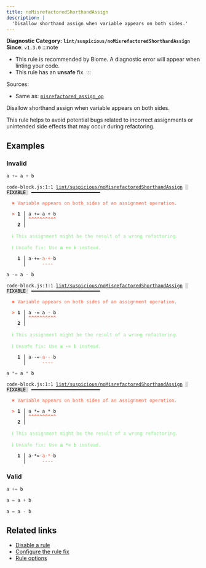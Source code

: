 ```yaml
---
title: noMisrefactoredShorthandAssign
description: |
  'Disallow shorthand assign when variable appears on both sides.'
---
```


**Diagnostic Category: `lint/suspicious/noMisrefactoredShorthandAssign`**
<Tabs>
<TabItem label="JavaScript (and super languages)" icon="seti:javascript">
**Since**: `v1.3.0`
:::note
- This rule is recommended by Biome. A diagnostic error will appear when linting your code.
- This rule has an **unsafe** fix.
:::

Sources: 
- Same as: <a href="https://rust-lang.github.io/rust-clippy/master/#/misrefactored_assign_op" target="_blank"><code>misrefactored_assign_op</code></a>

Disallow shorthand assign when variable appears on both sides.

This rule helps to avoid potential bugs related to incorrect assignments or unintended
side effects that may occur during refactoring.

## Examples

### Invalid

```js
a += a + b
```

<pre class="language-text"><code class="language-text">code-block.js:1:1 <a href="https://biomejs.dev/linter/rules/no-misrefactored-shorthand-assign">lint/suspicious/noMisrefactoredShorthandAssign</a> <span style="color: #000; background-color: #ddd;"> FIXABLE </span> ━━━━━━━━━━━━━━━━━━━━━━━━━<br /><br />  <strong><span style="color: Tomato;">✖</span></strong> <span style="color: Tomato;">Variable appears on both sides of an assignment operation.</span><br />  <br />  <strong><span style="color: Tomato;">&gt;</span></strong> <strong>1 │ </strong>a += a + b<br />   <strong>   │ </strong><strong><span style="color: Tomato;">^</span></strong><strong><span style="color: Tomato;">^</span></strong><strong><span style="color: Tomato;">^</span></strong><strong><span style="color: Tomato;">^</span></strong><strong><span style="color: Tomato;">^</span></strong><strong><span style="color: Tomato;">^</span></strong><strong><span style="color: Tomato;">^</span></strong><strong><span style="color: Tomato;">^</span></strong><strong><span style="color: Tomato;">^</span></strong><strong><span style="color: Tomato;">^</span></strong><br />    <strong>2 │ </strong><br />  <br />  <strong><span style="color: lightgreen;">ℹ</span></strong> <span style="color: lightgreen;">This assignment might be the result of a wrong refactoring.</span><br />  <br />  <strong><span style="color: lightgreen;">ℹ</span></strong> <span style="color: lightgreen;">Unsafe fix</span><span style="color: lightgreen;">: </span><span style="color: lightgreen;">Use </span><span style="color: lightgreen;"><strong>a += b</strong></span><span style="color: lightgreen;"> instead.</span><br />  <br />  <strong>  1 │ </strong>a<span style="opacity: 0.8;">·</span>+=<span style="opacity: 0.8;">·</span><span style="color: Tomato;">a</span><span style="opacity: 0.8;"><span style="color: Tomato;">·</span></span><span style="color: Tomato;">+</span><span style="opacity: 0.8;"><span style="color: Tomato;">·</span></span>b<br />  <strong>    │ </strong>     <span style="color: Tomato;">-</span><span style="color: Tomato;">-</span><span style="color: Tomato;">-</span><span style="color: Tomato;">-</span> <br /></code></pre>

```js
a -= a - b
```

<pre class="language-text"><code class="language-text">code-block.js:1:1 <a href="https://biomejs.dev/linter/rules/no-misrefactored-shorthand-assign">lint/suspicious/noMisrefactoredShorthandAssign</a> <span style="color: #000; background-color: #ddd;"> FIXABLE </span> ━━━━━━━━━━━━━━━━━━━━━━━━━<br /><br />  <strong><span style="color: Tomato;">✖</span></strong> <span style="color: Tomato;">Variable appears on both sides of an assignment operation.</span><br />  <br />  <strong><span style="color: Tomato;">&gt;</span></strong> <strong>1 │ </strong>a -= a - b<br />   <strong>   │ </strong><strong><span style="color: Tomato;">^</span></strong><strong><span style="color: Tomato;">^</span></strong><strong><span style="color: Tomato;">^</span></strong><strong><span style="color: Tomato;">^</span></strong><strong><span style="color: Tomato;">^</span></strong><strong><span style="color: Tomato;">^</span></strong><strong><span style="color: Tomato;">^</span></strong><strong><span style="color: Tomato;">^</span></strong><strong><span style="color: Tomato;">^</span></strong><strong><span style="color: Tomato;">^</span></strong><br />    <strong>2 │ </strong><br />  <br />  <strong><span style="color: lightgreen;">ℹ</span></strong> <span style="color: lightgreen;">This assignment might be the result of a wrong refactoring.</span><br />  <br />  <strong><span style="color: lightgreen;">ℹ</span></strong> <span style="color: lightgreen;">Unsafe fix</span><span style="color: lightgreen;">: </span><span style="color: lightgreen;">Use </span><span style="color: lightgreen;"><strong>a -= b</strong></span><span style="color: lightgreen;"> instead.</span><br />  <br />  <strong>  1 │ </strong>a<span style="opacity: 0.8;">·</span>-=<span style="opacity: 0.8;">·</span><span style="color: Tomato;">a</span><span style="opacity: 0.8;"><span style="color: Tomato;">·</span></span><span style="color: Tomato;">-</span><span style="opacity: 0.8;"><span style="color: Tomato;">·</span></span>b<br />  <strong>    │ </strong>     <span style="color: Tomato;">-</span><span style="color: Tomato;">-</span><span style="color: Tomato;">-</span><span style="color: Tomato;">-</span> <br /></code></pre>

```js
a *= a * b
```

<pre class="language-text"><code class="language-text">code-block.js:1:1 <a href="https://biomejs.dev/linter/rules/no-misrefactored-shorthand-assign">lint/suspicious/noMisrefactoredShorthandAssign</a> <span style="color: #000; background-color: #ddd;"> FIXABLE </span> ━━━━━━━━━━━━━━━━━━━━━━━━━<br /><br />  <strong><span style="color: Tomato;">✖</span></strong> <span style="color: Tomato;">Variable appears on both sides of an assignment operation.</span><br />  <br />  <strong><span style="color: Tomato;">&gt;</span></strong> <strong>1 │ </strong>a &#42;= a &#42; b<br />   <strong>   │ </strong><strong><span style="color: Tomato;">^</span></strong><strong><span style="color: Tomato;">^</span></strong><strong><span style="color: Tomato;">^</span></strong><strong><span style="color: Tomato;">^</span></strong><strong><span style="color: Tomato;">^</span></strong><strong><span style="color: Tomato;">^</span></strong><strong><span style="color: Tomato;">^</span></strong><strong><span style="color: Tomato;">^</span></strong><strong><span style="color: Tomato;">^</span></strong><strong><span style="color: Tomato;">^</span></strong><br />    <strong>2 │ </strong><br />  <br />  <strong><span style="color: lightgreen;">ℹ</span></strong> <span style="color: lightgreen;">This assignment might be the result of a wrong refactoring.</span><br />  <br />  <strong><span style="color: lightgreen;">ℹ</span></strong> <span style="color: lightgreen;">Unsafe fix</span><span style="color: lightgreen;">: </span><span style="color: lightgreen;">Use </span><span style="color: lightgreen;"><strong>a &#42;= b</strong></span><span style="color: lightgreen;"> instead.</span><br />  <br />  <strong>  1 │ </strong>a<span style="opacity: 0.8;">·</span>&#42;=<span style="opacity: 0.8;">·</span><span style="color: Tomato;">a</span><span style="opacity: 0.8;"><span style="color: Tomato;">·</span></span><span style="color: Tomato;">&#42;</span><span style="opacity: 0.8;"><span style="color: Tomato;">·</span></span>b<br />  <strong>    │ </strong>     <span style="color: Tomato;">-</span><span style="color: Tomato;">-</span><span style="color: Tomato;">-</span><span style="color: Tomato;">-</span> <br /></code></pre>

### Valid

```js
a += b
```

```js
a = a + b
```

```js
a = a - b
```

## Related links

- [Disable a rule](/linter/#disable-a-lint-rule)
- [Configure the rule fix](/linter#configure-the-rule-fix)
- [Rule options](/linter/#rule-options)

</TabItem>
</Tabs>

